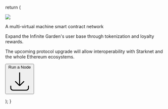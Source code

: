 
  return (
    <div className=" flex flex-col justify-center items-center text-center pt-[30%] md:pt-[10%]">
    <img src="/images/sel-logo-thin.png" className="h-32 w-auto"/>
    <div className="w-[90%] md:w-[80%] lg:w-[45%] ">
      <p className="border-none text-3xl mt-10 font-semibold">
        A multi-virtual machine smart contract network
      </p>
      <p className="leading-6 mt-4 px-0 md:px-10">
        Expand the Infinite Garden's user base through tokenization and loyalty rewards.
      </p>
      <p className="leading-6 mt-4 px-0 md:px-10">
        The upcoming protocol upgrade will allow interoperability with Starknet and the whole Ethereum ecosystems.
      </p>
    </div>
     <a href="https://github.com/selendra/selendrachain/releases/tag/v0.2.3">
    <button className="bg-primary px-6 py-2 text-white rounded-lg text-lg font-semibold mt-10 flex flex-row justify-center items-center gap-2">
   Run a Node
    <span>
      <svg xmlns="http://www.w3.org/2000/svg" fill="none" viewBox="0 0 24 24" strokeWidth={1.5} stroke="currentColor" className="w-5 h-5">
        <path strokeLinecap="round" strokeLinejoin="round" d="M3 16.5v2.25A2.25 2.25 0 0 0 5.25 21h13.5A2.25 2.25 0 0 0 21 18.75V16.5M16.5 12 12 16.5m0 0L7.5 12m4.5 4.5V3" />
      </svg>
    </span>
    </button>
    </a>
    </div>

); }
